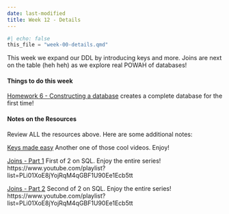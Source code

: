 ```yaml
---
date: last-modified
title: Week 12 - Details
---
```


```python
#| echo: false
this_file = "week-00-details.qmd"
```

<!-- overview-block-begin -->

<p class="lead">This week we expand our DDL by introducing keys and more.  Joins are next on the table (heh heh) as we explore real POWAH of databases!</p>
    
<!-- overview-block-end -->

<!-- deliverables-block-begin -->
#### Things to do this week


[Homework 6 - Constructing a database](https://virginiacommonwealth.instructure.com/courses/113813/assignments/1072343) creates a complete database for the first time!

<!-- deliverables-block-end -->

<!-- resources-block-begin -->
#### Notes on the Resources

Review ALL the resources above. Here are some additional notes:
    
[Keys made easy](https://virginiacommonwealth.instructure.com/courses/113813/pages/resource-week-12-keys-made-easy-2) Another one of those cool videos.  Enjoy!


[Joins - Part 1](https://virginiacommonwealth.instructure.com/courses/113813/pages/resource-week-12-joins-part-1-2) First of 2 on SQL.  Enjoy the entire series! https://www.youtube.com/playlist?list=PLi01XoE8jYojRqM4qGBF1U90Ee1Ecb5tt


[Joins - Part 2](https://virginiacommonwealth.instructure.com/courses/113813/pages/resource-week-12-joins-part-2-2) Second of 2 on SQL.  Enjoy the entire series! https://www.youtube.com/playlist?list=PLi01XoE8jYojRqM4qGBF1U90Ee1Ecb5tt

<!-- resources-block-end -->